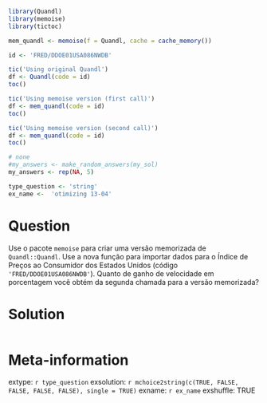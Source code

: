 ```r
library(Quandl)
library(memoise)
library(tictoc)

mem_quandl <- memoise(f = Quandl, cache = cache_memory())

id <- 'FRED/DDOE01USA086NWDB'

tic('Using original Quandl')
df <- Quandl(code = id)
toc()

tic('Using memoise version (first call)')
df <- mem_quandl(code = id)
toc()

tic('Using memoise version (second call)')
df <- mem_quandl(code = id)
toc()
```

```r
# none
#my_answers <- make_random_answers(my_sol)
my_answers <- rep(NA, 5)

type_question <- 'string'
ex_name <-  'otimizing 13-04'
```

Question
========

Use o pacote `memoise` para criar uma versão memorizada de `Quandl::Quandl`. Use a nova função para importar dados para o Índice de Preços ao Consumidor dos Estados Unidos (código `'FRED/DDOE01USA086NWDB'`). Quanto de ganho de velocidade em porcentagem você obtém da segunda chamada para a versão memorizada?



Solution
================

```r
```


Meta-information
================
extype: `r type_question`
exsolution: `r mchoice2string(c(TRUE, FALSE, FALSE, FALSE, FALSE), single = TRUE)`
exname: `r ex_name`
exshuffle: TRUE

